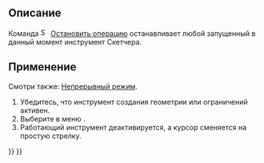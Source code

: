 <languages/>

{{Docnav/ru
|[[Sketcher_RenderingOrder/ru|Настройка порядка прорисовки]]
|[[Sketcher_CreatePoint/ru|Создать точку]]
|[[Sketcher_Workbench/ru|Скетчер]]
|IconL=Sketcher_RenderingOrder.svg‎
|IconR=Sketcher_CreatePoint.svg
|IconC=Workbench_Sketcher.svg
}}

{{GuiCommand/ru
|Name/ru=Скетчер Остановить операцию
|Name=Sketcher StopOperation
|MenuLocation=Эскиз → Остановить операцию
|Workbenches=[[Sketcher_Workbench/ru|Скетчер]]
}}

<span id="Description"></span>
== Описание ==

Команда [[Image:Sketcher_StopOperation.svg|16px]] [[Sketcher_StopOperation/ru|Остановить операцию]] останавливает любой запущенный в данный момент инструмент Скетчера.

<span id="Usage"></span>
== Применение ==

Смотри также: [[Sketcher_Workbench/ru#Continue_modes|Непрерывный режим]].

# Убедитесь, что инструмент создания геометрии или ограничений активен.
# Выберите в меню {{MenuCommand|Эскиз → [[Image:Sketcher_StopOperation.svg|16px]] Остановить операцию}}.
# Работающий инструмент деактивируется, а курсор сменяется на простую стрелку.


{{Docnav/ru
|[[Sketcher_RenderingOrder/ru|Настройка порядка прорисовки]]
|[[Sketcher_CreatePoint/ru|Создать точку]]
|[[Sketcher_Workbench/ru|Скетчер]]
|IconL=Sketcher_RenderingOrder.svg‎
|IconR=Sketcher_CreatePoint.svg
|IconC=Workbench_Sketcher.svg
}}

{{Sketcher_Tools_navi{{#translation:}}}}
{{Userdocnavi{{#translation:}}}}